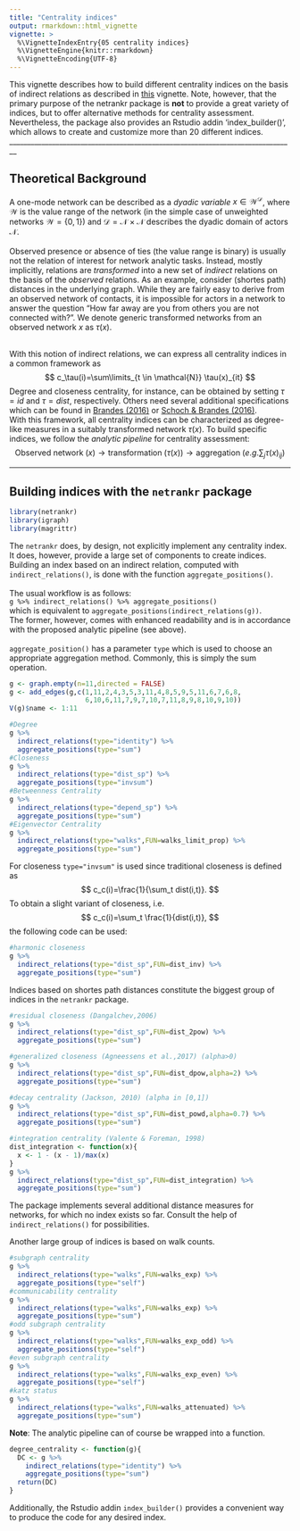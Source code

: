 ```yaml
---
title: "Centrality indices"
output: rmarkdown::html_vignette
vignette: >
  %\VignetteIndexEntry{05 centrality indices}
  %\VignetteEngine{knitr::rmarkdown}
  %\VignetteEncoding{UTF-8}
---
```

  
This vignette describes how to build different centrality indices on the basis of 
indirect relations as described in [this](indirect_relations.html) vignette. Note,
however, that the primary purpose of the netrankr package is **not** to provide a great
variety of indices, but to offer alternative methods for centrality assessment. 
Nevertheless, the package also provides an Rstudio addin 'index_builder()', which 
allows to create and customize more than 20 different indices. 
________________________________________________________________________________

## Theoretical Background

A one-mode network can be described as a *dyadic variable* $x\in \mathcal{W}^\mathcal{D}$,
where $\mathcal{W}$ is the value range of the network (in the simple case of 
unweighted networks $\mathcal{W}=\{0,1\}$) and $\mathcal{D}=\mathcal{N}\times\mathcal{N}$ 
describes the dyadic domain of actors $\mathcal{N}$.
\
\
Observed presence or absence of ties (the value range is binary) is usually not 
the relation of interest for network analytic tasks. Instead, mostly implicitly, 
relations are *transformed* into a new set of *indirect* relations on the basis 
of the *observed* relations. As an example, consider (shortes path) distances in the 
underlying graph. While they are fairly easy to derive from an observed network 
of contacts, it is impossible for actors in a network to answer the question 
"How far away are you from others you are not connected with?". We denote generic 
transformed networks from an observed network $x$ as $\tau(x)$. 
\
\

With this notion of indirect relations, we can express all centrality indices in
a common framework as
$$
c_\tau(i)=\sum\limits_{t \in \mathcal{N}} \tau(x)_{it}
$$
Degree and closeness centrality, for instance, can be obtained by setting $\tau=id$ 
and $\tau=dist$, respectively. Others need several additional specifications which 
can be found in [Brandes (2016)](http://dx.doi.org/10.1177/2059799116630650) or 
[Schoch & Brandes (2016)](https://doi.org/10.1017/S0956792516000401). 
\
With this framework, all centrality indices can be characterized as degree-like 
measures in a suitably transformed network $\tau(x)$. To build specific indices,
we follow the *analytic pipeline* for centrality assessment:
$$
\text{Observed network}\;(x) \longrightarrow 
\text{transformation}\;(\tau(x)) \longrightarrow 
\text{aggregation}\;(e.g. \sum_j \tau(x)_{ij})
$$

________________________________________________________________________________

## Building indices with the `netrankr` package

```r
library(netrankr)
library(igraph)
library(magrittr)
```

The `netrankr` does, by design, not explicitly implement any centrality index. It 
does, however, provide a large set of components to create indices. Building an index
based on an indirect relation, computed with `indirect_relations()`, is done with 
the function `aggregate_positions()`.  
\
The usual workflow is as follows:  
`g %>% indirect_relations() %>% aggregate_positions()`   
which is equivalent to
`aggregate_positions(indirect_relations(g))`.  
The former, however, comes with enhanced readability and is in accordance with 
the proposed analytic pipeline (see above).  
\
`aggregate_position()` has a parameter `type` which is used to choose an appropriate 
aggregation method. Commonly, this is simply the sum operation.

```r
g <- graph.empty(n=11,directed = FALSE)
g <- add_edges(g,c(1,11,2,4,3,5,3,11,4,8,5,9,5,11,6,7,6,8,
                   6,10,6,11,7,9,7,10,7,11,8,9,8,10,9,10))
V(g)$name <- 1:11

#Degree
g %>% 
  indirect_relations(type="identity") %>% 
  aggregate_positions(type="sum")
#Closeness
g %>% 
  indirect_relations(type="dist_sp") %>% 
  aggregate_positions(type="invsum")
#Betweenness Centrality
g %>% 
  indirect_relations(type="depend_sp") %>% 
  aggregate_positions(type="sum")
#Eigenvector Centrality
g %>% 
  indirect_relations(type="walks",FUN=walks_limit_prop) %>% 
  aggregate_positions(type="sum")
```

For closeness `type="invsum"` is used since traditional closeness is defined as
$$
c_c(i)=\frac{1}{\sum_t dist(i,t)}.
$$
To obtain a slight variant of closeness, i.e.
$$
c_c(i)=\sum_t \frac{1}{dist(i,t)},
$$
the following code can be used:
```r
#harmonic closeness
g %>% 
  indirect_relations(type="dist_sp",FUN=dist_inv) %>% 
  aggregate_positions(type="sum")
```

Indices based on shortes path distances constitute the biggest group of indices in the `netrankr` package.

```r
#residual closeness (Dangalchev,2006)
g %>% 
  indirect_relations(type="dist_sp",FUN=dist_2pow) %>% 
  aggregate_positions(type="sum")

#generalized closeness (Agneessens et al.,2017) (alpha>0)
g %>% 
  indirect_relations(type="dist_sp",FUN=dist_dpow,alpha=2) %>% 
  aggregate_positions(type="sum")

#decay centrality (Jackson, 2010) (alpha in [0,1])
g %>% 
  indirect_relations(type="dist_sp",FUN=dist_powd,alpha=0.7) %>% 
  aggregate_positions(type="sum")

#integration centrality (Valente & Foreman, 1998)
dist_integration <- function(x){
  x <- 1 - (x - 1)/max(x)
}
g %>% 
  indirect_relations(type="dist_sp",FUN=dist_integration) %>% 
  aggregate_positions(type="sum")

```

The package implements several additional distance measures for networks, for which
no index exists so far. Consult the help of `indirect_relations()` for possibilities.

Another large group of indices is based on walk counts.

```r
#subgraph centrality
g %>% 
  indirect_relations(type="walks",FUN=walks_exp) %>% 
  aggregate_positions(type="self")
#communicability centrality
g %>% 
  indirect_relations(type="walks",FUN=walks_exp) %>% 
  aggregate_positions(type="sum")
#odd subgraph centrality
g %>% 
  indirect_relations(type="walks",FUN=walks_exp_odd) %>% 
  aggregate_positions(type="self")
#even subgraph centrality
g %>% 
  indirect_relations(type="walks",FUN=walks_exp_even) %>% 
  aggregate_positions(type="self")
#katz status
g %>% 
  indirect_relations(type="walks",FUN=walks_attenuated) %>% 
  aggregate_positions(type="sum")
```


**Note**: The analytic pipeline can of course be wrapped into a function.

```r
degree_centrality <- function(g){
  DC <- g %>% 
    indirect_relations(type="identity") %>% 
    aggregate_positions(type="sum")
  return(DC)
}
```

Additionally, the Rstudio addin `index_builder()` provides a convenient way to produce the code for any desired index.

